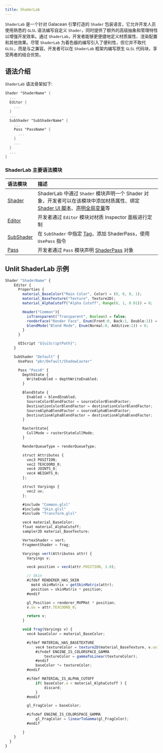 ```yaml
---
title: ShaderLab
---
```


`ShaderLab` 是一个针对 Galacean 引擎打造的 `Shader` 包装语言，它允许开发人员使用熟悉的 `GLSL` 语法编写自定义 `Shader`，同时提供了额外的高级抽象和管理特性以增强开发效率。通过 `ShaderLab`，开发者能够更便捷地定义材质属性、渲染配置和其他效果。尽管 `ShaderLab` 为着色器的编写引入了便利性，但它并不取代 `GLSL`，而是与之兼容。开发者可以在 `ShaderLab` 框架内编写原生 `GLSL` 代码块，享受两者的结合优势。

## 语法介绍

`ShaderLab` 语法骨架如下:

```glsl
Shader "ShaderName" {
  ...
  Editor {
    ...
  }
  ...
  SubShader "SubShaderName" {
    ...
    Pass "PassName" {
      ...
    }
    ...
  }
  ...
}
```

### ShaderLab 主要语法模块

| 语法模块 | 描述 |
| :- | :-- |
| [Shader](./shader) | ShaderLab 中通过 `Shader` 模块声明一个 Shader 对象，开发者可以在该模块中添加材质属性、绑定 [Shader UI 脚本](./script)、[声明全局变量](./global)等 |
| [Editor](./ediotr) | 开发者通过 `Editor` 模块对材质 Inspector 面板进行定制 |
| [SubShader](./subShader) | 在 `SubShader` 中指定 [Tag](/apis/galacean/#SubShader-setTag)，添加 ShaderPass，使用 `UsePass` 指令 |
| [Pass](./pass) | 开发者通过 `Pass` 模块声明 [ShaderPass](/apis/galacean/#ShaderPass) 对象 |

## Unlit ShaderLab 示例

```ts showLineNumbers {2,18,21}
Shader "ShaderName" {
    Editor {
      Properties {
        material_BaseColor("Main Color", Color) = (0, 0, 0, 1);
        material_BaseTexture("Texture", Texture2D);
        material_AlphaCutoff("Alpha Cutoff", Range(0, 1, 0.01)) = 0;

        Header("Common"){
          isTransparent("Transparent", Boolean) = false;
          renderFace("Render Face", Enum(Front:0, Back:1, Double:2)) = 0;
          blendMode("Blend Mode", Enum(Normal:0, Additive:1)) = 0;
        }
      }

      UIScript "${uiScriptPath}";
    }

    SubShader "Default" {
      UsePass "pbr/Default/ShadowCaster"

      Pass "Pass0" {
        DepthState {
          WriteEnabled = depthWriteEnabled;
        }

        BlendState {
          Enabled = blendEnabled;
          SourceColorBlendFactor = sourceColorBlendFactor;
          DestinationColorBlendFactor = destinationColorBlendFactor;
          SourceAlphaBlendFactor = sourceAlphaBlendFactor;
          DestinationAlphaBlendFactor = destinationAlphaBlendFactor;
        }

        RasterState{
          CullMode = rasterStateCullMode;
        }

        RenderQueueType = renderQueueType;

        struct Attributes {
          vec3 POSITION;
          vec2 TEXCOORD_0;
          vec4 JOINTS_0;
          vec4 WEIGHTS_0;
        };

        struct Varyings {
          vec2 uv;
        };

        #include "Common.glsl"
        #include "Skin.glsl"
        #include "Transform.glsl"

        vec4 material_BaseColor;
        float material_AlphaCutoff;
        sampler2D material_BaseTexture;

        VertexShader = vert;
        FragmentShader = frag;

        Varyings vert(Attributes attr) {
          Varyings v;

          vec4 position = vec4(attr.POSITION, 1.0);

          // Skin
          #ifdef RENDERER_HAS_SKIN
            mat4 skinMatrix = getSkinMatrix(attr);
            position = skinMatrix * position;
          #endif

          gl_Position = renderer_MVPMat * position;
          v.uv = attr.TEXCOORD_0;

          return v;
        }

        void frag(Varyings v) {
          vec4 baseColor = material_BaseColor;

          #ifdef MATERIAL_HAS_BASETEXTURE
              vec4 textureColor = texture2D(material_BaseTexture, v.uv);
              #ifndef ENGINE_IS_COLORSPACE_GAMMA
                  textureColor = gammaToLinear(textureColor);
              #endif
              baseColor *= textureColor;
          #endif

          #ifdef MATERIAL_IS_ALPHA_CUTOFF
              if( baseColor.a < material_AlphaCutoff ) {
                  discard;
              }
          #endif

          gl_FragColor = baseColor;

          #ifndef ENGINE_IS_COLORSPACE_GAMMA
              gl_FragColor = linearToGamma(gl_FragColor);
          #endif

        }
    }
  }
}
```
